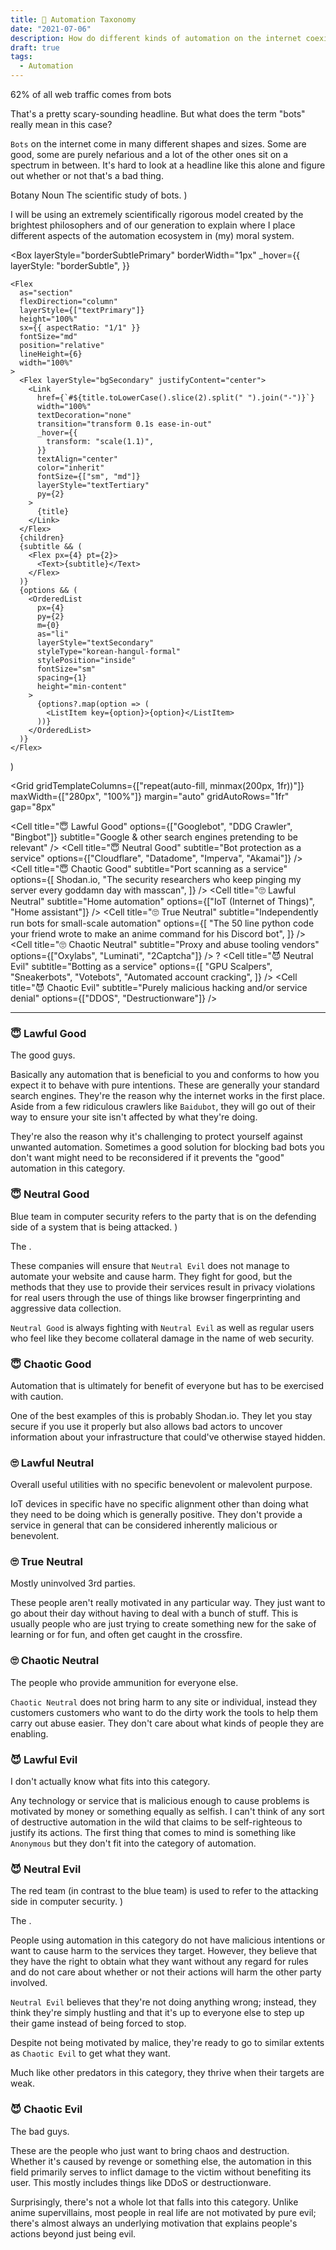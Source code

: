 ```yaml
---
title: 🤖 Automation Taxonomy
date: "2021-07-06"
description: How do different kinds of automation on the internet coexist?
draft: true
tags:
  - Automation
---
```



<Link
  href="https://theweek.com/articles/454320/62-percent-all-web-traffic-comes-from-bots"
  rel="noopener nofollower"
  target="_blank"
  color="textPrimary"
>
  <Heading mb={6} fontSize={["xl", "2xl", null, "3xl"]}>
    62% of all web traffic comes from bots
    <RiExternalLinkLine
      style={{ marginLeft: "5px", display: "inline", verticalAlign: "top" }}
      size={28}
    />
  </Heading>
</Link>

That's a pretty scary-sounding headline. But what does the term "bots" really mean in this case?

`Bots` on the internet come in many different shapes and sizes. Some are good, some are purely nefarious and a lot of the other ones sit on a spectrum in between. It's hard to look at a headline like this alone and figure out whether or not that's a bad thing.


  <Toastable text="botanists" color="green.300">
    <Flex flexDirection="column">
      <Flex alignItems="baseline">
        <Heading mr={2} fontSize="md">
          Botany
        </Heading>
        <Flex
          layerStyle="borderSubtlePrimary"
          borderWidth="1px"
          borderRadius="md"
          px={2}
        >
          <Text fontSize="xs" layerStyle="textTertiary">
            Noun
          </Text>
        </Flex>
      </Flex>
      <Text>The scientific study of bots.</Text>
    </Flex>
  </Toastable>
)

I will be using an extremely scientifically rigorous model created by the brightest philosophers and <Botanists /> of our generation to explain where I place different aspects of the automation ecosystem in (my) moral system.

  <Box
    layerStyle="borderSubtlePrimary"
    borderWidth="1px"
    _hover={{
      layerStyle: "borderSubtle",
    }}
  >
    <Flex
      as="section"
      flexDirection="column"
      layerStyle={["textPrimary"]}
      height="100%"
      sx={{ aspectRatio: "1/1" }}
      fontSize="md"
      position="relative"
      lineHeight={6}
      width="100%"
    >
      <Flex layerStyle="bgSecondary" justifyContent="center">
        <Link
          href={`#${title.toLowerCase().slice(2).split(" ").join("-")}`}
          width="100%"
          textDecoration="none"
          transition="transform 0.1s ease-in-out"
          _hover={{
            transform: "scale(1.1)",
          }}
          textAlign="center"
          color="inherit"
          fontSize={["sm", "md"]}
          layerStyle="textTertiary"
          py={2}
        >
          {title}
        </Link>
      </Flex>
      {children}
      {subtitle && (
        <Flex px={4} pt={2}>
          <Text>{subtitle}</Text>
        </Flex>
      )}
      {options && (
        <OrderedList
          px={4}
          py={2}
          m={0}
          as="li"
          layerStyle="textSecondary"
          styleType="korean-hangul-formal"
          stylePosition="inside"
          fontSize="sm"
          spacing={1}
          height="min-content"
        >
          {options?.map(option => (
            <ListItem key={option}>{option}</ListItem>
          ))}
        </OrderedList>
      )}
    </Flex>
  </Box>
)

<Grid
  gridTemplateColumns={["repeat(auto-fill, minmax(200px, 1fr))"]}
  maxWidth={["280px", "100%"]}
  margin="auto"
  gridAutoRows="1fr"
  gap="8px"
>
  <Cell
    title="😇 Lawful Good"
    options={["Googlebot", "DDG Crawler", "Bingbot"]}
    subtitle="Google & other search engines pretending to be relevant"
  />
  <Cell
    title="😇 Neutral Good"
    subtitle="Bot protection as a service"
    options={["Cloudflare", "Datadome", "Imperva", "Akamai"]}
  />
  <Cell
    title="😇 Chaotic Good"
    subtitle="Port scanning as a service"
    options={[
      <Link href="https://shodan.io">Shodan.io</Link>,
      "The security researchers who keep pinging my server every goddamn day with masscan",
    ]}
  />
  <Cell
    title="🙄 Lawful Neutral"
    subtitle="Home automation"
    options={["IoT (Internet of Things)", "Home assistant"]}
  />
  <Cell
    title="🙄 True Neutral"
    subtitle="Independently run bots for small-scale automation"
    options={[
      "The 50 line python code your friend wrote to make an anime command for his Discord bot",
    ]}
  />
  <Cell
    title="🙄 Chaotic Neutral"
    subtitle="Proxy and abuse tooling vendors"
    options={["Oxylabs", "Luminati", "2Captcha"]}
  />
  <Cell title="😈 Lawful Evil">
    <Flex width="100%" justifyContent="center" alignItems="center" flex={1}>
      <Heading layerStyle="textSecondary">?</Heading>
    </Flex>
  </Cell>
  <Cell
    title="😈 Neutral Evil"
    subtitle="Botting as a service"
    options={[
      "GPU Scalpers",
      "Sneakerbots",
      "Votebots",
      "Automated account cracking",
    ]}
  />
  <Cell
    title="😈 Chaotic Evil"
    subtitle="Purely malicious hacking and/or service denial"
    options={["DDOS", "Destructionware"]}
  />
</Grid>

<Hr mb={6} />

### 😇 Lawful Good

The good guys.

Basically any automation that is beneficial to you and conforms to how you expect it to behave with pure intentions. These are generally your standard search engines. They're the reason why the internet works in the first place. Aside from a few ridiculous crawlers like `Baidubot`, they will go out of their way to ensure your site isn't affected by what they're doing.

They're also the reason why it's challenging to protect yourself against unwanted automation. Sometimes a good solution for blocking bad bots you don't want might need to be reconsidered if it prevents the "good" automation in this category.

### 😇 Neutral Good

  <Toastable color="blue.400" text="blue team">
    Blue team in computer security refers to the party that is on the defending
    side of a system that is being attacked.
  </Toastable>
)

The <BlueTeam />.

These companies will ensure that `Neutral Evil` does not manage to automate your website and cause harm. They fight for good, but the methods that they use to provide their services result in privacy violations for real users through the use of things like browser fingerprinting and aggressive data collection.

`Neutral Good` is always fighting with `Neutral Evil` as well as regular users who feel like they become collateral damage in the name of web security.

### 😇 Chaotic Good

Automation that is ultimately for benefit of everyone but has to be exercised with caution.

One of the best examples of this is probably <Link href="https://shodan.io">Shodan.io</Link>. They let you stay secure if you use it properly but also allows bad actors to uncover information about your infrastructure that could've
otherwise stayed hidden.

### 🙄 Lawful Neutral

Overall useful utilities with no specific benevolent or malevolent purpose.

IoT devices in specific have no specific alignment other than doing what they need to be doing which is generally positive. They don't provide a service in general that can be considered inherently malicious or benevolent.

### 🙄 True Neutral

Mostly uninvolved 3rd parties.

These people aren't really motivated in any particular way. They just want to go about their day without having to deal with a bunch of stuff. This is usually people who are just trying to create something new for the sake of learning or for fun, and often get caught in the crossfire.

### 🙄 Chaotic Neutral

The people who provide ammunition for everyone else.

`Chaotic Neutral` does not bring harm to any site or individual, instead they customers customers who want to do the dirty work the tools to help them carry out abuse easier. They don't care about what kinds of people they are enabling.

### 😈 Lawful Evil

I don't actually know what fits into this category.

Any technology or service that is malicious enough to cause problems is motivated by money or something equally as selfish. I can't think of any sort of destructive automation in the wild that claims to be self-righteous to justify its actions. The first thing that comes to mind is something like `Anonymous` but they don't fit into the category of automation.

### 😈 Neutral Evil

  <Toastable color="red.400" text="red team">
    The red team (in contrast to the blue team) is used to refer to the
    attacking side in computer security.
  </Toastable>
)

The <RedTeam />.

People using automation in this category do not have malicious intentions or want to cause harm to the services they target. However, they believe that they have the right to obtain what they want without any regard for rules and do not care about whether or not their actions will harm the other party involved.

`Neutral Evil` believes that they're not doing anything wrong; instead, they think they're simply hustling and that it's up to everyone else to step up their game instead of being forced to stop.

Despite not being motivated by malice, they're ready to go to similar extents as `Chaotic Evil` to get what they want.

Much like other predators in this category, they thrive when their targets are weak.

### 😈 Chaotic Evil

The bad guys.

These are the people who just want to bring chaos and destruction. Whether it's caused by revenge or something else, the automation in this field primarily serves to inflict damage to the victim without benefiting its user. This mostly includes things like DDoS or destructionware.

Surprisingly, there's not a whole lot that falls into this category. Unlike anime supervillains, most people in real life are not motivated by pure evil; there's almost always an underlying motivation that explains people's actions beyond just being evil.
